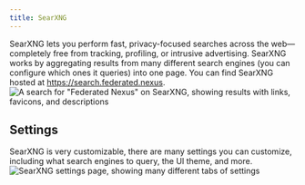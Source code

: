 ```yaml
---
title: SearXNG
---
```


SearXNG lets you perform fast, privacy-focused searches across the web—completely free from tracking, profiling, or intrusive advertising. SearXNG works by aggregating results from many different search engines (you can configure which ones it queries) into one page. You can find SearXNG hosted at https://search.federated.nexus.
![A search for "Federated Nexus" on SearXNG, showing results with links, favicons, and descriptions](../../../images/searxng/search.png)

## Settings

SearXNG is very customizable, there are many settings you can customize, including what search engines to query, the UI theme, and more.
![SearXNG settings page, showing many different tabs of settings](../../../images/searxng/settings.png)
